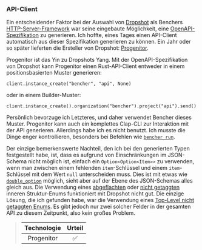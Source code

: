 ### API-Client

Ein entscheidender Faktor bei der Auswahl von [Dropshot][github dropshot] als Benchers [HTTP-Server-Framework][http server framework] war seine eingebaute Möglichkeit, eine [OpenAPI-Spezifikation][openapi spec] zu generieren. Ich hoffte, eines Tages einen API-Client automatisch aus dieser Spezifikation generieren zu können. Ein Jahr oder so später lieferten die Ersteller von Dropshot: [Progenitor][github progenitor].

Progenitor ist das Yin zu Dropshots Yang. Mit der OpenAPI-Spezifikation von Dropshot kann Progenitor einen Rust-API-Client entweder in einem positionsbasierten Muster generieren:

```
client.instance_create("bencher", "api", None)
```

oder in einem Builder-Muster:

```
client.instance_create().organization("bencher").project("api").send()
```

Persönlich bevorzuge ich Letzteres, und daher verwendet Bencher dieses Muster. Progenitor kann auch ein komplettes Clap-CLI zur Interaktion mit der API generieren. Allerdings habe ich es nicht benutzt. Ich musste die Dinge enger kontrollieren, besonders bei Befehlen wie [`bencher run`][bencher run].

Der einzige bemerkenswerte Nachteil, den ich bei den generierten Typen festgestellt habe, ist, dass es aufgrund von Einschränkungen im JSON-Schema nicht möglich ist, einfach ein `Option<Option<Item>>` zu verwenden, wenn man zwischen einem fehlenden `item`-Schlüssel und einem `item`-Schlüssel mit dem Wert `null` unterscheiden muss. Dies ist mit etwas wie [`double_option`][docs serde with double option] möglich, sieht aber auf der Ebene des JSON-Schemas alles gleich aus. Die Verwendung eines [abgeflachten][serde flattened] oder [nicht getaggten][serde untagged] inneren Struktur-Enums funktioniert mit Dropshot nicht gut. Die einzige Lösung, die ich gefunden habe, war die Verwendung eines [Top-Level nicht getaggten Enums][github bencher json update project]. Es gibt jedoch nur zwei solcher Felder in der gesamten API zu diesem Zeitpunkt, also kein großes Problem.

> | Technologie | Urteil |
> | :---------: | :----: |
> | Progenitor  |   ✅   |

[github dropshot]: https://github.com/oxidecomputer/dropshot
[github progenitor]: https://github.com/oxidecomputer/progenitor
[http server framework]: #http-server-framework
[openapi spec]: https://swagger.io/specification/
[bencher run]: /de/docs/explanation/bencher-run/
[docs serde with double option]: https://docs.rs/serde_with/3.12.0/serde_with/rust/double_option/index.html
[serde flattened]: https://serde.rs/attr-flatten.html
[serde untagged]: https://serde.rs/enum-representations.html#untagged
[github bencher json update project]: https://github.com/bencherdev/bencher/blob/09084ed5549fea71b181da048ec6fa8672e17541/lib/bencher_json/src/project/mod.rs#L91